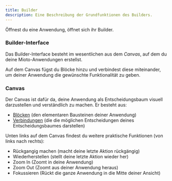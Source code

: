 ```yaml
---
title: Builder
description: Eine Beschreibung der Grundfunktionen des Builders.
---
```


Öffnest du eine Anwendung, öffnet sich ihr Builder.

### Builder-Interface

Das Builder-Interface besteht im wesentlichen aus dem *Canvas*, auf dem du deine Mioto-Anwendungen erstellst.

Auf dem Canvas fügst du Blöcke hinzu und verbindest diese miteinander, um deiner Anwendung die gewünschte Funktionalität zu geben.

### Canvas

Der Canvas ist dafür da, deine Anwendung als Entscheidungsbaum visuell darzustellen und verständlich zu machen. Er besteht aus:

* [Blöcken](https://miotodocs.netlify.app/docs/bloecke "Blöcke") (den elementaren Bausteinen deiner Anwendung)
* [Verbindungen](https://miotodocs.netlify.app/docs/verbindungen "Verbindungen") (die die möglichen Entscheidungen deines Entscheidungsbaumes darstellen)

Unten links auf dem Canvas findest du weitere praktische Funktionen (von links nach rechts):

* Rückgangig machen (macht deine letzte Aktion rückgängig)
* Wiederherstellen (stellt deine letzte Aktion wieder her)
* Zoom In (Zoomt in deine Anwendung)
* Zoom Out (Zoomt aus deiner Anwendung heraus)
* Fokussieren (Rückt die ganze Anwendung in die Mitte deiner Ansicht)
